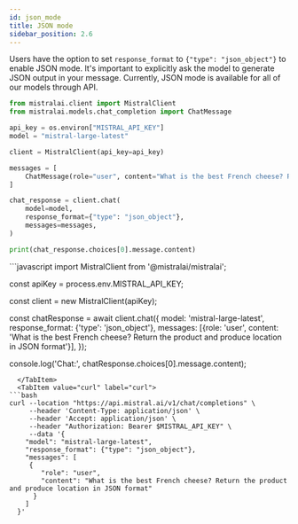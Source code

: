 ```yaml
---
id: json_mode
title: JSON mode
sidebar_position: 2.6
---
```



Users have the option to set `response_format` to `{"type": "json_object"}` to enable JSON mode. It's important to explicitly ask the model to generate JSON output in your message.
Currently, JSON mode is available for all of our models through API. 

<Tabs>
  <TabItem value="python" label="python" default>

```python
from mistralai.client import MistralClient
from mistralai.models.chat_completion import ChatMessage

api_key = os.environ["MISTRAL_API_KEY"]
model = "mistral-large-latest"

client = MistralClient(api_key=api_key)

messages = [
    ChatMessage(role="user", content="What is the best French cheese? Return the product and produce location in JSON format")
]

chat_response = client.chat(
    model=model,
    response_format={"type": "json_object"},
    messages=messages,
)

print(chat_response.choices[0].message.content)
```


  </TabItem>
  <TabItem value="javascript" label="javascript">
```javascript
import MistralClient from '@mistralai/mistralai';

const apiKey = process.env.MISTRAL_API_KEY;

const client = new MistralClient(apiKey);

const chatResponse = await client.chat({
  model: 'mistral-large-latest',
  response_format: {'type': 'json_object'},
  messages: [{role: 'user', content: 'What is the best French cheese? Return the product and produce location in JSON format'}],
});

console.log('Chat:', chatResponse.choices[0].message.content);
```
  </TabItem>
  <TabItem value="curl" label="curl">
```bash
curl --location "https://api.mistral.ai/v1/chat/completions" \
     --header 'Content-Type: application/json' \
     --header 'Accept: application/json' \
     --header "Authorization: Bearer $MISTRAL_API_KEY" \
     --data '{
    "model": "mistral-large-latest",
    "response_format": {"type": "json_object"},
    "messages": [
     {
        "role": "user",
        "content": "What is the best French cheese? Return the product and produce location in JSON format"
      }
    ]
  }'
```
  </TabItem>
</Tabs>
